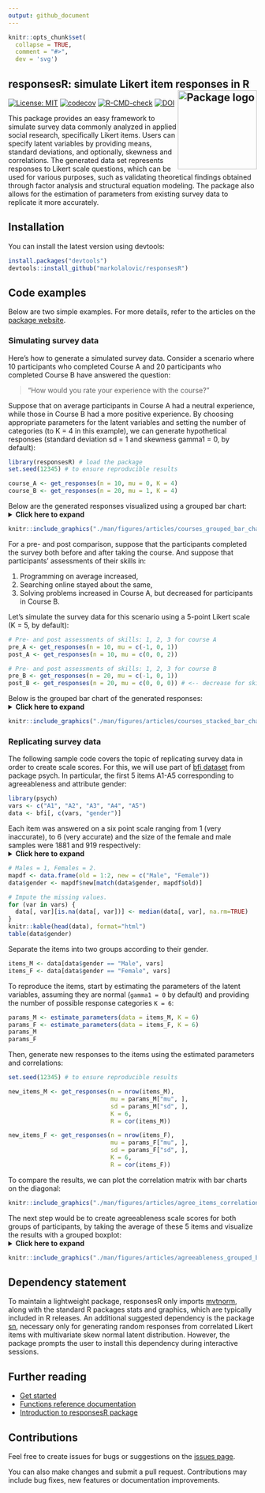 ```yaml
---
output: github_document
---
```


```r
knitr::opts_chunk$set(
  collapse = TRUE,
  comment = "#>",
  dev = 'svg')
```

## responsesR: simulate Likert item responses in R <img src="./man/figures/logo.png" alt="Package logo" align="right" height="160" style="float:right; height:160px;"/>

<!-- badges: start -->
[![License: MIT](https://img.shields.io/badge/License-MIT-yellow.svg)](https://opensource.org/licenses/MIT)
[![codecov](https://codecov.io/gh/markolalovic/responsesR/graph/badge.svg?token=HZTG6RUB2J)](https://codecov.io/gh/markolalovic/responsesR)
[![R-CMD-check](https://github.com/markolalovic/responsesR/actions/workflows/R-CMD-check.yaml/badge.svg)](https://github.com/markolalovic/responsesR/actions/workflows/R-CMD-check.yaml)
[![DOI](https://zenodo.org/badge/DOI/10.5281/zenodo.10889981.svg)](https://doi.org/10.5281/zenodo.10889981)
<!-- badges: end -->

This package provides an easy framework to simulate survey data commonly analyzed in applied social research, specifically Likert items. Users can specify latent variables by providing means, standard deviations, and optionally, skewness and correlations. The generated data set represents responses to Likert scale questions, which can be used for various purposes, such as validating theoretical findings obtained through factor analysis and structural equation modeling. The package also allows for the estimation of parameters from existing survey data to replicate it more accurately.

## Installation
You can install the latest version using devtools:
```r
install.packages("devtools")
devtools::install_github("markolalovic/responsesR")
```

## Code examples
Below are two simple examples. For more details, refer to the articles on the [package website](https://lalovic.io/responsesR/).

### Simulating survey data
Here's how to generate a simulated survey data. Consider a scenario where 10 participants who completed Course A and 20 participants who completed Course B have answered the question:

> "How would you rate your experience with the course?" 

Suppose that on average participants in Course A had a neutral experience, while those in Course B had a more positive experience. By choosing appropriate parameters for the latent variables and setting the number of categories (to K = 4 in this example), we can generate hypothetical responses (standard deviation sd = 1 and skewness gamma1 = 0, by default):
```r
library(responsesR) # load the package
set.seed(12345) # to ensure reproducible results

course_A <- get_responses(n = 10, mu = 0, K = 4)
course_B <- get_responses(n = 20, mu = 1, K = 4)
```

Below are the generated responses visualized using a grouped bar chart:
<details>
  <summary><b><a style="cursor: pointer;">Click here to expand </a></b> </summary>

``` r
# To summarize the results, create a data frame from all responses.
K <- 4
ngroups <- 2
cats <- c("Poor", "Fair", "Good", "Excellent")
data <- data.frame(
  Course = rep(c("A", "B"), each=K),
  Response = factor(rep(cats, ngroups), levels=cats),
  Prop = c(get_prop_table(course_A, K), get_prop_table(course_B, K)))
data <- data[data$Prop > 0, ]
# > data
#   Course  Response Prop
# 1      A      Poor 0.30
# 2      A      Fair 0.20
# 3      A      Good 0.20
# 4      A Excellent 0.30
# 6      B      Fair 0.10
# 7      B      Good 0.25
# 8      B Excellent 0.65

# The results can then be visualized using a grouped bar chart.
xbreaks <- seq(from = 0, to = .8, length.out = 5)
xlimits <- c(0, max(data$Prop) + 0.01)
xlabs <- sapply(xbreaks, percentify)
data$Course <- factor(data$Course, levels = c("B", "A"))
p <- ggplot(data=data, aes(x=Prop, y=Response, fill=Course)) +
  geom_col(position=position_dodge2(preserve = "single", padding = 0)) +  
  scale_x_continuous(breaks = xbreaks, labels = xlabs, limits = xlimits) +  
  scale_y_discrete(limits = rev(levels(data$Response))) +
  scale_fill_manual("legend", 
                    values = c("#64BAAA", "#154E56"), 
                    labels = c("Course A", "Course B"),
                    limits = c("A", "B")) + 
  ggtitle("How would you rate your experience with the course?") +
  theme(text = element_text(size=10),
        axis.title.y = element_blank(),
        axis.title.x = element_blank(),
        legend.position = "bottom",
        legend.title = element_blank(),
        plot.title = element_text(size=11))
p
```

</details>
<p> </p>

```r
knitr::include_graphics("./man/figures/articles/courses_grouped_bar_chart.svg")
```

For a pre- and post comparison, suppose that the participants completed the survey both before and after taking the course. And suppose that participants' assessments of their skills in:

1. Programming on average increased, 
2. Searching online stayed about the same,
3. Solving problems increased in Course A, but decreased for participants in Course B.

Let's simulate the survey data for this scenario using a 5-point Likert scale (K = 5, by default):
```r
# Pre- and post assessments of skills: 1, 2, 3 for course A
pre_A <- get_responses(n = 10, mu = c(-1, 0, 1))
post_A <- get_responses(n = 10, mu = c(0, 0, 2))

# Pre- and post assessments of skills: 1, 2, 3 for course B
pre_B <- get_responses(n = 20, mu = c(-1, 0, 1))
post_B <- get_responses(n = 20, mu = c(0, 0, 0)) # <-- decrease for skill 3
```

Below is the grouped bar chart of the generated responses:
<details>
  <summary><b><a style="cursor: pointer;">Click here to expand </a></b> </summary>

``` r
# To summarize the results, create a data frame from all responses.
data <- list(pre_A, post_A, pre_B, post_B)
items <- 6 # for 3 questions before and after
K <- 5 # for a 5-point Likert scale
skills <- c("Programming", "Searching online", "Solving problems")
questions <- rep(as.vector(sapply(skills, function(skill) rep(skill, K))), 4)
questions <- factor(questions, levels = skills)
data <- data.frame (
  Course = c(rep("Course A", items * K), rep("Course B", items * K)),
  Question = questions,
  Time = as.factor(rep(c(rep("before", 3*K), rep("after", 3*K)), 2)),
  resp = rep(rep(1:K, 3), length(data)),
  prop = as.vector(sapply(data, function(d) as.vector(t(get_prop_table(d, K))))))
# > head(data)
#     Course         Question   Time resp prop
# 1 Course A      Programming before    1  0.2
# 2 Course A      Programming before    2  0.4
# 3 Course A      Programming before    3  0.3
# 4 Course A      Programming before    4  0.0
# 5 Course A      Programming before    5  0.1
# 6 Course A Searching online before    1  0.1

# And visualize the results with a stacked bar chart:
data_pos <- data[data$resp >= 4, ]
data_neg <- data[data$resp <= 2, ]

data_neu <- data[data$resp == 3, ]
data_neu$prop <- data_neu$prop / 2

data_pos <- rbind(data_pos, data_neu)
data_pos$resp <- factor(data_pos$resp, levels = rev(1:5))

data_neg <- rbind(data_neg, data_neu)
data_neg$prop <- (-data_neg$prop)
data_neg$resp <- factor(data_neg$resp, levels = 1:5)

color_palette <- brewer.pal(n=5, name = "BrBG") 
color_palette[3] <- "#bababaff"
p <- ggplot(data = data_pos, aes(x = Time, y = prop, fill = resp)) +
  geom_col() +
  geom_col(data = data_neg) +
  coord_flip() +
  facet_nested(
    rows = vars(Question, Course), switch = "y",
    strip = strip_nested(size = "variable"),
    labeller = labeller(Question = label_wrap_gen(width = 10))
  ) +
  theme_bw() +
  theme(strip.placement = "outside") +
  theme(
    axis.ticks.x = element_blank(),
    axis.ticks.y = element_blank(),
    legend.position = "bottom",
    legend.title = element_blank(),
    text = element_text(size = 10),
    strip.text.y.left = element_text(angle = 0, size = 8),
    panel.spacing.y = unit(c(2, 5, 2, 5, 2), "mm")
  ) +
  xlab("") +
  ylab("Percentage") +
  scale_y_continuous(limits = c(-1, 1), 
                     breaks = seq(from = -1, to = 1, by = 0.5), 
                     labels = c(100, 50, 0, 50, 100)) + 
  scale_fill_manual("", breaks = 1:5, values = color_palette,
                      labels = c("Very poor", "Poor", "Fair", "Good", "Very good"))
p
```

</details>
<p> </p>

```r
knitr::include_graphics("./man/figures/articles/courses_stacked_bar_chart.svg")
```


### Replicating survey data
The following sample code covers the topic of replicating survey data in order to create scale scores. For this, we will use part of [bfi dataset](https://search.r-project.org/CRAN/refmans/psych/html/bfi.html) from package psych. In particular, the first 5 items A1-A5 corresponding to agreeableness and attribute gender:

```r
library(psych)
vars <- c("A1", "A2", "A3", "A4", "A5")
data <- bfi[, c(vars, "gender")]
```

Each item was answered on a six point scale ranging from 1 (very inaccurate), to 6 (very accurate) and the size of the female and male samples were 1881 and 919 respectively:
<details>
  <summary><b><a style="cursor: pointer;">Click here to expand </a></b> </summary>

``` r
# Males = 1, Females = 2.
mapdf <- data.frame(old = 1:2, new = c("Male", "Female"))
data$gender <- mapdf$new[match(data$gender, mapdf$old)]

# Impute the missing values.
for (var in vars) {
  data[, var][is.na(data[, var])] <- median(data[, var], na.rm=TRUE)
}
knitr::kable(head(data), format="html")
table(data$gender)
```

</details>
<p> </p>
```r
# Males = 1, Females = 2.
mapdf <- data.frame(old = 1:2, new = c("Male", "Female"))
data$gender <- mapdf$new[match(data$gender, mapdf$old)]

# Impute the missing values.
for (var in vars) {
  data[, var][is.na(data[, var])] <- median(data[, var], na.rm=TRUE)
}
knitr::kable(head(data), format="html")
table(data$gender)
```

Separate the items into two groups according to their gender.
```r
items_M <- data[data$gender == "Male", vars]
items_F <- data[data$gender == "Female", vars]
```

To reproduce the items, start by estimating the parameters of the latent variables, assuming they are normal (`gamma1 = 0` by default) and providing the number of possible response categories `K = 6`:
```r
params_M <- estimate_parameters(data = items_M, K = 6)
params_F <- estimate_parameters(data = items_F, K = 6)
params_M
params_F
```

Then, generate new responses to the items using the estimated parameters and correlations:
```r
set.seed(12345) # to ensure reproducible results

new_items_M <- get_responses(n = nrow(items_M), 
                             mu = params_M["mu", ], 
                             sd = params_M["sd", ],
                             K = 6,
                             R = cor(items_M))

new_items_F <- get_responses(n = nrow(items_F), 
                             mu = params_F["mu", ],
                             sd = params_F["sd", ],
                             K = 6,
                             R = cor(items_F))
```

To compare the results, we can plot the correlation matrix with bar charts on the diagonal:

```r
knitr::include_graphics("./man/figures/articles/agree_items_correlations_comparison.svg")
```

The next step would be to create agreeableness scale scores for both groups of participants, by taking the average of these 5 items and visualize the results with a grouped boxplot:
<details>
  <summary><b><a style="cursor: pointer;">Click here to expand </a></b> </summary>

``` r
# Combine new items and gender in new_data data frame.
new_data <- data.frame(rbind(new_items_M, new_items_F))
new_data$gender <- c(rep("Male", nrow(items_M)), rep("Female", nrow(items_F)))
head(new_data)

# We also need to reverse the first item because it has negative correlations
data$A1 <- (min(data$A1) + max(data$A1)) - data$A1
new_data$Y1 <- (min(new_data$Y1) + max(new_data$Y1)) - new_data$Y1

# Create agreeableness scale scores
data$agreeable <- rowMeans(data[, vars])
new_data$agreeable <- rowMeans(new_data[, c("Y1", "Y2", "Y3", "Y4", "Y5")])

# And visualize the results with a grouped boxplot.
scale_boxplot <- function(data, title="") {
  xbreaks <- seq(from = 2, to = 6, length.out = 3)
  p <- ggplot(data, aes(x = agreeable, y = gender)) + 
    geom_boxplot() +
    scale_x_continuous(breaks = xbreaks) +
    ggtitle(title) +
    theme(text = element_text(size = 8),
          plot.title = element_text(size=10),          
          axis.title.y = element_blank())
  return(p)
}
p1 <- scale_boxplot(data, "Agreeableness in men and women")
p2 <- scale_boxplot(new_data, "Reproduced agreeableness in men and women")
plot_grid(p1, p2,  nrow = 2)
```

</details>
<p> </p>

```r
knitr::include_graphics("./man/figures/articles/agreeableness_grouped_boxplot.svg")
```

## Dependency statement
To maintain a lightweight package, responsesR only imports [mvtnorm](https://cran.r-project.org/web/packages/mvtnorm/index.html), along with the standard R packages stats and graphics, which are typically included in R releases. An additional suggested dependency is the package [sn](https://cran.r-project.org/web/packages/sn/index.html), necessary only for generating random responses from correlated Likert items with multivariate skew normal latent distribution. However, the package prompts the user to install this dependency during interactive sessions.

## Further reading
* [Get started](https://markolalovic.github.io/responsesR/articles/responsesR.html)
* [Functions reference documentation](https://markolalovic.github.io/responsesR/reference/index.html)
* [Introduction to responsesR package](https://markolalovic.github.io/responsesR/articles/introduction_to_responsesR.html)

## Contributions
Feel free to create issues for bugs or suggestions on the [issues page](https://github.com/markolalovic/responsesR/issues).

You can also make changes and submit a pull request. Contributions may include bug fixes, new features or documentation improvements.
